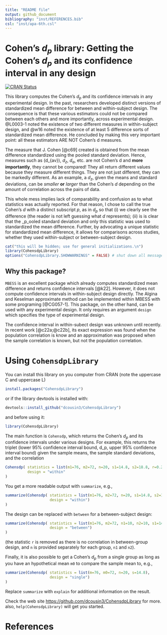 ```yaml
---
title: "README file"
output: github_document
bibliography: "inst/REFERENCES.bib"
csl: "inst/apa-6th.csl"
---
```


# Cohen's $d_p$ library: Getting the Cohen's $d_p$ and its confidence interval in any design

<!-- badges: start -->
[![CRAN Status](https://www.r-pkg.org/badges/version/CohensdpLibrary)](https://cran.r-project.org/package=CohensdpLibrary)
<!-- badges: end -->

This library computes the Cohen's $d_p$ and its confidence intervals in any experimental design. In the past, 
researchers developed distinct versions of standardized mean difference for between and within-subject design.
The consequence is that these various estimators could not be compared between each others and more importantly,
across experimental design. @L0003-1 noted the existence of two different measures in within-subject design,
and @w16 noted the existence of at least 5 difference sorts of standardized mean difference. He concluded by
making this very important point: all these estimators ARE NOT Cohen's d measures.

The measure that J. Cohen [@c69] created is obtained from the mean difference standardized using the pooled
standard deviation. Hence, measures such as \(d_{av}\), $d_z$, $d_a$, etc. are not Cohen's d and **more importantly**,
they cannot be compared! They all return different values because they measure different things. They are not just
different, they can be markedly different. As an example, a $d_z$, given the means and standard deviations,
can be _smaller_  **or** _larger_ than the Cohen's $d$ depending on the amount of correlation across the pairs
of data. 

This whole mess implies lack of comparability and confusion as to what statistics was actually reported. For that
reason, I chose to call the true Cohen's $d$ with a distinct subscript $p$, as in $d_p$ so that (i) we clearly see the 
difference (the reader is not left guessing what $d$ represents); (ii) is is clear that the _p_ooled standard
deviation and only this statistic was used to standardized the mean difference. Further, by advocating a unique
statistic for standardized mean difference, it allows for comparisons across studies, whether they used within-subject
or between-subject design.

```r
cat("this will be hidden; use for general initializations.\n")
library(CohensdpLibrary)
options("CohensdpLibrary.SHOWWARNINGS" = FALSE) # shut down all messages
```

## Why this package?

`MBESS` is an excellent package which already computes standardized mean difference and returns confidence 
intervals [@k22]. However, it does not compute confidence intervals in within-subject design directly. The
Algina and Keselman approximate method can be implemented within MBESS with some programing [@CG057-1]. 
This package, on the other hand, can be used with any experimental design. It only requires an argument
`design` which specifies the type of experimental design.

The confidence interval in within-subect design was unknown until recently. In recent work [@c22a;@c22b],
its exact expression was found when the population correlation is know and an approximation was
proposed when the sample correlation is known, but not the population correlation. 

# Using ``CohensdpLibrary``


You can install this library on you computer from CRAN (note the uppercase C and uppercase L)
```r
install.packages("CohensdpLibrary")
```

or if the library devtools is installed with:
```r
devtools::install_github("dcousin3/CohensdpLibrary")
```

and before using it:
```r
library(CohensdpLibrary)
```

The main function is ``Cohensdp``, which returns the Cohen's $d_p$ and its 
confidence intervals under various designs. For example, this returns the 
triplet (lower 95% confidence interval bound, d_p, upper 95% confidence interval 
bound) given the sample means, the sample standard deviations, and the correlation

```r
Cohensdp( statistics = list(m1=76, m2=72, n=20, s1=14.8, s2=18.8, r=0.2),
          design = "within"
)
```

You get a more readable output with ``summarize``, e.g.,

```r
summarize(Cohensdp( statistics = list(m1=76, m2=72, n=20, s1=14.8, s2=18.8, r=0.2),
                    design = "within")
)
```

The design can be replaced with ``between`` for a between-subject design:

```r
summarize(Cohensdp( statistics = list(m1=76, m2=72, n1=10, n2=10, s1=14.8, s2=18.8),
                    design = "between")
)
```
(the statistic ``r`` is removed as there is no correlation in between-group design, and ``n`` is
provided separately for each group, ``n1`` and ``n2``).

Finally, it is also possible to get a Cohen's $d_p$ from a single group as long as you have an 
hypothetical mean ``m0`` to compare the sample mean to, e.g., 
```r
summarize(Cohensdp( statistics = list(m=76, m0=72, n=20, s=14.8),
                    design = "single")
)
```

Replace ``summarize`` with ``explain`` for additional information on the result.


Check the web site [https://github.com/dcousin3/CohensdpLibrary](https://github.com/dcousin3/CohensdpLibrary) for more.
also, ``help(CohensdpLibrary)`` will get you started.


# References

\insertAllCited{}